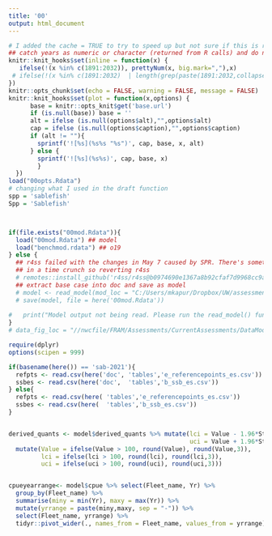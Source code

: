 ```yaml
---
title: '00'
output: html_document
---
```



```r
# I added the cache = TRUE to try to speed up but not sure if this is right
## catch years as numeric or character (returned from R calls) and do not insert commas, e.g. "1991".
knitr::knit_hooks$set(inline = function(x) {
   ifelse(!(x %in% c(1891:2032)), prettyNum(x, big.mark=","),x)
 # ifelse(!(x %in% c(1891:2032)  | length(grep(paste(1891:2032,collapse = "|"),x)) == 0 ), prettyNum(x, big.mark=","),x)
})
knitr::opts_chunk$set(echo = FALSE, warning = FALSE, message = FALSE)
knitr::knit_hooks$set(plot = function(x,options) {
      base = knitr::opts_knit$get('base.url')
      if (is.null(base)) base = ''
      alt = ifelse (is.null(options$alt),"",options$alt)
      cap = ifelse (is.null(options$caption),"",options$caption)
      if (alt != ""){
        sprintf('![%s](%s%s "%s")', cap, base, x, alt)
      } else {
        sprintf('![%s](%s%s)', cap, base, x)  
        }
  })
load("00opts.Rdata")
# changing what I used in the draft function
spp = 'sablefish'
Spp = 'Sablefish'



if(file.exists("00mod.Rdata")){
  load("00mod.Rdata") ## model
  load("benchmod.rdata") ## o19
} else {
  ## r4ss failed with the changes in May 7 caused by SPR. There's something wrong with exec summary
  ## in a time crunch so reverting r4ss
  # remotes::install_github('r4ss/r4ss@b0974690e1367a8b92cfaf7d9968cc9a697806ba') 
  ## extract base case into doc and save as model
  # model <- read_model(mod_loc = "C:/Users/mkapur/Dropbox/UW/assessments/sab-2021/council_runs/torc-lq-base-bnds-hess/", save_loc  = getwd())
  # save(model, file = here('00mod.Rdata'))
  
#   print("Model output not being read. Please run the read_model() function.")
}
# data_fig_loc = "//nwcfile/FRAM/Assessments/CurrentAssessments/DataModerate_2021/copper_rockfish/data/biology/plots"
```

```r
require(dplyr)
options(scipen = 999)

if(basename(here()) == 'sab-2021'){
  refpts <- read.csv(here('doc', 'tables','e_referencepoints_es.csv'))
  ssbes <- read.csv(here('doc',  'tables','b_ssb_es.csv'))
} else{
  refpts <- read.csv(here( 'tables','e_referencepoints_es.csv'))
  ssbes <- read.csv(here(  'tables','b_ssb_es.csv'))
}


derived_quants <- model$derived_quants %>% mutate(lci = Value - 1.96*StdDev,
                                                  uci = Value + 1.96*StdDev ) %>%
  mutate(Value = ifelse(Value > 100, round(Value), round(Value,3)),
         lci = ifelse(lci > 100, round(lci), round(lci,3)),
         uci = ifelse(uci > 100, round(uci), round(uci,3)))


cpueyearrange<- model$cpue %>% select(Fleet_name, Yr) %>%
  group_by(Fleet_name) %>%
  summarise(miny = min(Yr), maxy = max(Yr)) %>%
  mutate(yrrange = paste(miny,maxy, sep = "-")) %>%
  select(Fleet_name, yrrange) %>%
  tidyr::pivot_wider(., names_from = Fleet_name, values_from = yrrange)
```


\newcommand{\textrefpt}{Unfished spawning biomass was estimated to be `r round(derived_quants[derived_quants$Label == "SSB_unfished", "Value"])` mt (`r noquote(refpts$Interval[1])` $\sim$95\% interval). The abundance of sablefish was estimated to have declined to near the target during the period 1980-2000. The estimate of the target spawning biomass was `r derived_quants[derived_quants$Label == "SSB_Btgt", "Value"]` (`r derived_quants[derived_quants$Label == "SSB_Btgt", "lci"]`-`r derived_quants[derived_quants$Label == "SSB_Btgt", "uci"]`, $\sim$95\%  interval). The stock was estimated to be  `r ifelse(derived_quants[derived_quants$Label == paste0("SSB_", model$endyr+1), "Value"]<derived_quants[derived_quants$Label == "Dead_Catch_Btgt", "Value"],"below","above")` the target stock size in the beginning of `r model$endyr+1` at `r derived_quants[derived_quants$Label == paste0("SSB_", model$endyr+1), "Value"]` mt (`r derived_quants[derived_quants$Label == paste0("SSB_", model$endyr+1), "lci"]`-`r derived_quants[derived_quants$Label == paste0("SSB_", model$endyr+1), "uci"]`, $\sim$95\% interval). The stock was estimated to be `r ifelse(derived_quants[derived_quants$Label == "Bratio_2020", "Value"]<derived_quants[derived_quants$Label == "B_MSY/SSB_unfished", "Value"],'below','above')` the depletion level that would lead to maximum yield (0.4) (Figures \ref{fig:yield1} and \ref{fig:SPR4_phase}). The estimate of the stock's current `r model$endyr+1` level of depletion was `r derived_quants[derived_quants$Label == "Bratio_2021", "Value"]`.}

\newcommand{\textexplstatus}{ Although the estimated productivity and absolute scale of the stock are poorly informed by the available data and are, therefore, sensitive to changes in model structure and treatment of data, all sensitivity or alternate models evaluated showed a declining trend in biomass since the 1970s followed by a recent increase in biomass (Figures \ref{fig:SPR3} and \ref{fig:ts_summaryF}). The spawner potential ratio ($SPR$) relative to the fishing mortality target or overfishing level ($SPR_{45\%}$) that stabilizes the stock at the target (reported as $(1-SPR)/[1-SPR_{45\%}]$), was greater than 1 (thus exceeding the target rate) during nearly half of the years from 1976 through 2000, has been below the target since, and was between 0.62 and 0.76 from 2015-2019, descending to 0.40 in 2020.
'Relative 1-SPR' in Table \ref{tab:exploitES} refers to $(1-SPR)/[1-SPR_{45\%}]$ ; where 1 is the target exploitation rate, and values over 1 indicate overexploitation relative to this proxy. While highly uncertain, the
absolute equilibrium yield at the estimated fishing mortality that leads to the maximum sustainable yield ($F_{MSY}$) is `r round(derived_quants[derived_quants$Label == "Dead_Catch_MSY", "Value"])` mt (`r round(derived_quants[derived_quants$Label == "Dead_Catch_MSY", "lci"])`-`r round(derived_quants[derived_quants$Label == "Dead_Catch_MSY", "uci"])`, $\sim$95\% interval), while the proxy SPR rate of 0.45 leads to a proxy MSY of 8,350 mt (3,924 - 12,777, ~95\% interval).}

\newcommand{\textsciuncertainty}{The time series of multiplicative buffer fractions that are a function of $P^*$ and the time series of $\sigma$s provide the multipliers on the overfishing limit; these values are all less than 1 for category 1 stocks.  $\sigma$ for sablefish is the time-varying category 1 value, which starts at 0.5 in the year after the (update) assessment and increases throughout the projection period. The uncertainty around the OFL value for the first forecast year (2022) is `r round(sqrt(log((model$derived_quants[model$derived_quants$Label == 'OFLCatch_2022','StdDev']/model$derived_quants[model$derived_quants$Label == 'OFLCatch_2022','Value'])^2+1)),3)`; the uncertainty around spawning output in that same year is 0.298, both less than 0.5.
}


\newcommand{\textprojections}{Previous sablefish stock assessments have been designated as Category 1 stock assessments. Projections and decision tables are based on $P^*$=0.45, the adopted value for the most recent management cycle, and the values of $\sigma$ adopted by the Pacific Fisheries Management Council for stock projections. The time series of multiplicative buffer fractions that are a function of $P^*$ and the time series of $\sigma$s provide the multipliers on the overfishing limit; these values are all less than 1 for category 1 stocks. $\sigma$ for sablefish is the time-varying category 1 value, which starts at 0.5 in the year after the (update) assessment and increases throughout the projection period.  The uncertainty around the OFL value for the first forecast year (2022) is `r round(sqrt(log((model$derived_quants[model$derived_quants$Label == 'OFLCatch_2022','StdDev']/model$derived_quants[model$derived_quants$Label == 'OFLCatch_2022','Value'])^2+1)),3)`; the uncertainty around spawning output in that same year is 0.298, both less than 0.5. The multipliers are combined with OFLs to calculate the ABC values. The Council sets ACL values which cannot exceed (with limited exceptions) the ABCs as modified by the 40-10 rule. The total catches in `r model$endyr+1` and `r model$endyr+2` were set at the Pacific Fisheries Management Council Groundfish Management Team requested values, below the Pacific Fisheries Management Council annual catch limits for sablefish. The average ratio between GMT-specified 2021-2022 catches were used to distribute catches among the fisheries for forecasted years.

Projections are provided through `r model$nforecastyears+model$endyr` (Table \ref{tab:projectionES}). Current medium-term projections from the base model under the Pacific Fisheries Management Council 40-10 harvest control rule estimate that the stock will remain above the target stock size of 40\% of the estimated unfished spawning biomass during the projection period.  Forecasts from the `r o19$endyr+1` benchmark assessment projected the spawning biomass to increase by `r paste0(round((o19$timeseries$SpawnBio[o19$timeseries$Yr == model$endyr+1]-o19$timeseries$SpawnBio[o19$timeseries$Yr == model$endyr-3])/o19$timeseries$SpawnBio[o19$timeseries$Yr == model$endyr-3]*100))`\% from `r model$endyr-3` to `r model$endyr+1` given specified harvests, whereas the current assessment estimated the increase at `r paste0(round((model$timeseries$SpawnBio[model$timeseries$Yr == model$endyr+1]-model$timeseries$SpawnBio[model$timeseries$Yr == model$endyr-3])/model$timeseries$SpawnBio[model$timeseries$Yr == model$endyr-3]*100))`\%. The estimate of unexploited spawning biomass (in the year of each assessment) is `r paste0(round((model$derived_quants[grep('SSB_Virgin',model$derived_quants$Label),'Value']-o19$derived_quants[grep('SSB_Virgin',o19$derived_quants$Label),'Value'])/model$derived_quants[grep('SSB_Virgin',model$derived_quants$Label),'Value']*100))`\% higher than that estimated in `r o19$endyr+1` and 19\% lower than the 2011 estimate. Relative unfished biomass in `r model$endyr+1` was estimated at `r round(model$derived_quants[grep('Bratio_2021',model$derived_quants$Label),'Value'],2)`, while the `r o19$endyr+1` benchmark assessment forecasted it to be  `r round(o19$derived_quants[grep('Bratio_2021',o19$derived_quants$Label),'Value'],2)`.}

\newcommand{\changesmade}{During the exploration of recent data for this update assessment, modelers identified increased discarding in the trawl fleet, for which the discard ratio nearly quadrupled between 2018 and 2019 (Figure \ref{fig:discard_fit}). In the first iteration of this update model, retention curve parameters were fixed, as discard length compositions were not included due to conflicts between the age and length data found in the 2019 benchmark assessment. Absent the data or structural flexibility to account for increased discarding, a model that conformed to the Terms of Reference (TOR) for an update assessment was unable to satisfactorily fit to the age composition data from the trawl fleets (Figure \ref{fig:torafleet3agecomps}) nor the WCGBT survey length composition data (Figure \ref{fig:torafleet8lencomps}), and greatly overestimated the 2019 index (Figure \ref{fig:torasurv}). Because the TOR model estimates retention for both fisheries in a single timeblock from 2011 onward, the discard data forced the model to generate many small fish, thus overestimating the model-expected index of abundance, the frequency of young and/or small individuals, and distorting the recruitment pattern (Figure \ref{fig:torapanel}).

We rectify the lack of fit to the data found in the TOR model by re-introducing the discard length compositions and time-blocking the retention curve to include a new block for the final two years of the model period (2019-2020; the benchmark model's terminal period for retention selectivity ran from 2011-2017). This adjustment resolved the aforementioned model fit issues (Figures \ref{fig:torcfleet8lencomps}-\ref{fig:basepanel}), and is herein presented as the "base model".}


\newcommand{\changesmadeshort}{During the exploration of recent data for this update assessment, modelers identified increased discarding in the trawl fleet, for which the discard ratio nearly quadrupled between 2018 and 2019 (Figure \ref{fig:discard_fit}). Absent the data or structural flexibility to account for increased discarding, a model that conformed to the Terms of Reference (TOR) for an update assessment was unable to satisfactorily fit to the age composition data from the trawl fleets (Figure \ref{fig:torafleet3agecomps}) nor the WCGBT survey length composition data (Figure \ref{fig:torafleet8lencomps}), and greatly overestimated the 2019 index (Figure \ref{fig:torasurv}). 
We rectify the lack of fit to the data found in the TOR model by re-introducing the discard length compositions and time-blocking the retention curve to include a new block for the final two years of the model period (2019-2020; the benchmark model's terminal period for retention selectivity ran from 2011-2017). This adjustment resolved the aforementioned model fit issues (Figures   \ref{fig:torcfleet8lencomps}-\ref{fig:basepanel}). The proposed base model presented here otherwise estimates parameters in the manner done in 2019, with the same priors.}

